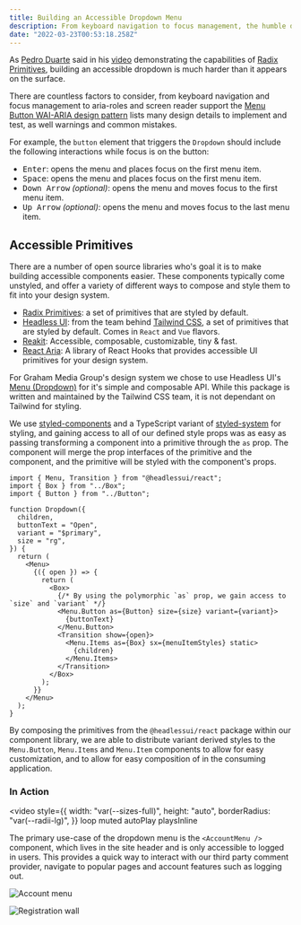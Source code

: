 ```yaml
---
title: Building an Accessible Dropdown Menu
description: From keyboard navigation to focus management, the humble dropdown is more complex than it seems
date: "2022-03-23T00:53:18.258Z"
---
```


As [Pedro Duarte](https://ped.ro/) said in his [video](https://www.youtube.com/watch?v=pcMYcjtWwVI) demonstrating the capabilities of [Radix Primitives](https://radix-ui.com/), building an accessible dropdown is much harder than it appears on the surface.

There are countless factors to consider, from keyboard navigation and focus management to aria-roles and screen reader support the [Menu Button WAI-ARIA design pattern](https://www.w3.org/TR/wai-aria-practices-1.2/#menubutton) lists many design details to implement and test, as well warnings and common mistakes.

For example, the `button` element that triggers the `Dropdown` should include the following interactions while focus is on the button:

- <Kbd>Enter</Kbd>: opens the menu and places focus on the first menu item.
- <Kbd>Space</Kbd>: opens the menu and places focus on the first menu item.
- <Kbd>Down Arrow</Kbd> _(optional)_: opens the menu and moves focus to the first
  menu item.
- <Kbd>Up Arrow</Kbd> _(optional)_: opens the menu and moves focus to the last menu
  item.

## Accessible Primitives

There are a number of open source libraries who's goal it is to make building accessible components easier. These components typically come unstyled, and offer a variety of different ways to compose and style them to fit into your design system.

- [Radix Primitives](https://radix-ui.com/): a set of primitives that are styled by default.
- [Headless UI](https://headlessui.dev/): from the team behind [Tailwind CSS](https://tailwindcss.com/), a set of primitives that are styled by default. Comes in `React` and `Vue` flavors.
- [Reakit](https://reakit.io/): Accessible, composable, customizable, tiny & fast.
- [React Aria](https://react-spectrum.adobe.com/react-aria/): A library of React Hooks that provides accessible UI primitives for your design system.

For Graham Media Group's design system we chose to use Headless UI's [Menu (Dropdown)](https://headlessui.dev/react/menu/) for it's simple and composable API. While this package is written and maintained by the Tailwind CSS team, it is not dependant on Tailwind for styling.

We use [styled-components](https://www.styled-components.com/) and a TypeScript variant of [styled-system](https://www.styled-system.com/) for styling, and gaining access to all of our defined style props was as easy as passing transforming a component into a primitive through the `as` prop. The component will merge the prop interfaces of the primitive and the component, and the primitive will be styled with the component's props.

```tsx showLineNumbers filename=src/components/Dropdown.tsx {16, 20}
import { Menu, Transition } from "@headlessui/react";
import { Box } from "../Box";
import { Button } from "../Button";

function Dropdown({
  children,
  buttonText = "Open",
  variant = "$primary",
  size = "rg",
}) {
  return (
    <Menu>
      {({ open }) => {
        return (
          <Box>
            {/* By using the polymorphic `as` prop, we gain access to `size` and `variant` */}
            <Menu.Button as={Button} size={size} variant={variant}>
              {buttonText}
            </Menu.Button>
            <Transition show={open}>
              <Menu.Items as={Box} sx={menuItemStyles} static>
                {children}
              </Menu.Items>
            </Transition>
          </Box>
        );
      }}
    </Menu>
  );
}
```

By composing the primitives from the `@headlessui/react` package within our component library, we are able to distribute variant derived styles to the `Menu.Button`, `Menu.Items` and `Menu.Item` components to allow for easy customization, and to allow for easy composition of in the consuming application.

### In Action

<video
  style={{
    width: "var(--sizes-full)",
    height: "auto",
    borderRadius: "var(--radii-lg)",
  }}
  loop
  muted
  autoPlay
  playsInline
>
  <source src="/videos/account-menu.mp4" type="video/mp4" />
</video>

The primary use-case of the dropdown menu is the `<AccountMenu />` component, which lives in the site header and is only accessible to logged in users. This provides a quick way to interact with our third party comment provider, navigate to popular pages and account features such as logging out.

![Account menu](kenny/work/gmg/menu.jpg)

![Registration wall](kenny/work/gmg/reg-wall.jpg)
